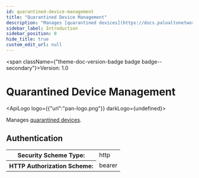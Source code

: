 ```yaml
---
id: quarantined-device-management
title: "Quarantined Device Management"
description: "Manages [quarantined devices](https://docs.paloaltonetworks.com/network-security/security-policy/objects/quarantine-device-lists)."
sidebar_label: Introduction
sidebar_position: 0
hide_title: true
custom_edit_url: null
---
```



<span className={"theme-doc-version-badge badge badge--secondary"}>Version: 1.0</span>

<h1 className={"openapi__heading"}>Quarantined Device Management</h1>

<ApiLogo logo={{"url":"pan-logo.png"}} darkLogo={undefined}></ApiLogo>

Manages [quarantined devices](https://docs.paloaltonetworks.com/network-security/security-policy/objects/quarantine-device-lists).


<div style={{"marginBottom":"2rem"}}><h2 id={"authentication"} style={{"marginBottom":"1rem"}}>Authentication</h2><SchemaTabs className={"openapi-tabs__security-schemes"}><TabItem label={"HTTP: Bearer Auth"} value={"Bearer"}><div><table><tbody><tr><th>Security Scheme Type:</th><td>http</td></tr><tr><th>HTTP Authorization Scheme:</th><td>bearer</td></tr></tbody></table></div></TabItem></SchemaTabs></div>
      